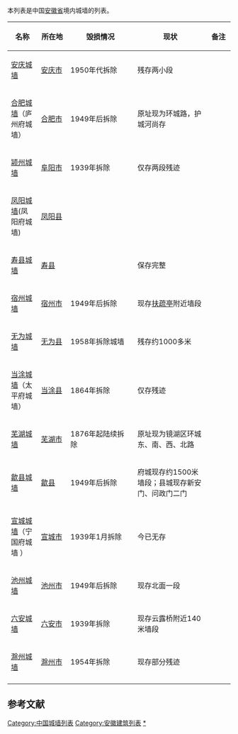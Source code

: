 本列表是中国[[安徽省|安徽省]]境内城墙的列表。

{{Expand list}}
{| class="wikitable sortable" style="text-align: center;"
|-
! width="80" | 名称
! width="100"| 所在地
! width="270" | 毁损情况
! width="300" | 现状
! width="70" | 备注
|- 
|[[安庆城墙|安庆城墙]]||[[安庆市|安庆市]]|| 1950年代拆除 || 残存两小段 ||
|- 
|[[合肥城墙|合肥城墙]]（庐州府城墙）||[[合肥市|合肥市]]|| 1949年后拆除 || 原址现为环城路，护城河尚存 ||
|- 
|[[颍州城墙|颍州城墙]]||[[阜阳市|阜阳市]]|| 1939年拆除 || 仅存两段残迹 ||
|- 
|[[凤阳城墙|凤阳城墙]](凤阳府城墙)||[[凤阳县|凤阳县]]||  ||  ||
|- 
|[[寿县城墙|寿县城墙]]||[[寿县|寿县]]||  || 保存完整 ||
|- 
|[[宿州城墙|宿州城墙]]||[[宿州市|宿州市]]|| 1949年后拆除 || 现存[[扶疏亭|扶疏亭]]附近墙段 ||
|- 
|[[无为城墙|无为城墙]]||[[无为县|无为县]]|| 1958年拆除城墙 || 残存约1000多米 ||
|- 
|[[当涂城墙|当涂城墙]]（太平府城墙）||[[当涂县|当涂县]]|| 1864年拆除 || 仅存残迹 ||
|- 
|[[芜湖城墙|芜湖城墙]]||[[芜湖市|芜湖市]]|| 1876年起陆续拆除 || 原址现为镜湖区环城东、南、西、北路 ||
|- 
|[[歙县城墙|歙县城墙]]||[[歙县|歙县]]|| 1949年后拆除 || 府城现存约1500米墙段；县城现存新安门、问政门二门 ||
|- 
|[[宣城城墙|宣城城墙]]（宁国府城墙 ）||[[宣城市|宣城市]]|| 1939年1月拆除 || 今已无存 ||
|- 
|[[池州城墙|池州城墙]]||[[池州市|池州市]]|| 1949年后拆除 || 现存北面一段 ||
|- 
|[[六安城墙|六安城墙]]||[[六安市|六安市]]|| 1939年拆除 || 现存云露桥附近140米墙段 ||
|- 
|[[滁州城墙|滁州城墙]]||[[滁州市|滁州市]]|| 1954年拆除  || 现存部分残迹 ||
|- 
|}

==参考文献==
{{reflist}}

{{安徽省境内的古城墙}}
{{中国各地城墙列表}}

[[Category:中国城墙列表|Category:中国城墙列表]]
[[Category:安徽建筑列表|Category:安徽建筑列表]]
[[Category:安徽城墙|*]]